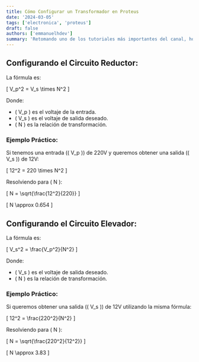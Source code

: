 ```yaml
---
title: Cómo Configurar un Transformador en Proteus
date: '2024-03-05'
tags: ['electronica', 'proteus']
draft: false
authors: ['emmanuelhdev']
summary: 'Retomando uno de los tutoriales más importantes del canal, hoy lo traemos a la web para tenerlo de referencia y hacer tu vida más sencilla.'
---
```

## Configurando el Circuito Reductor:

La fórmula es:

\[ V_p^2 = V_s \times N^2 \]

Donde:
- \( V_p \) es el voltaje de la entrada.
- \( V_s \) es el voltaje de salida deseado.
- \( N \) es la relación de transformación.

### Ejemplo Práctico:

Si tenemos una entrada (\( V_p \)) de 220V y queremos obtener una salida (\( V_s \)) de 12V:

\[ 12^2 = 220 \times N^2 \]

Resolviendo para \( N \):

\[ N = \sqrt{\frac{12^2}{220}} \]

\[ N \approx 0.654 \]

## Configurando el Circuito Elevador:

La fórmula es:

\[ V_s^2 = \frac{V_p^2}{N^2} \]

Donde:
- \( V_s \) es el voltaje de salida deseado.
- \( N \) es la relación de transformación.

### Ejemplo Práctico:

Si queremos obtener una salida (\( V_s \)) de 12V utilizando la misma fórmula:

\[ 12^2 = \frac{220^2}{N^2} \]

Resolviendo para \( N \):

\[ N = \sqrt{\frac{220^2}{12^2}} \]

\[ N \approx 3.83 \]

